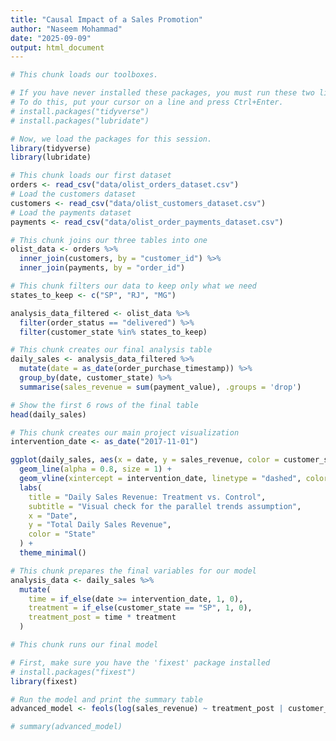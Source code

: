 ```yaml
---
title: "Causal Impact of a Sales Promotion"
author: "Naseem Mohammad"
date: "2025-09-09"
output: html_document
---
```

```r
# This chunk loads our toolboxes.

# If you have never installed these packages, you must run these two lines first.
# To do this, put your cursor on a line and press Ctrl+Enter.
# install.packages("tidyverse")
# install.packages("lubridate")

# Now, we load the packages for this session.
library(tidyverse)
library(lubridate)
```
```r
# This chunk loads our first dataset
orders <- read_csv("data/olist_orders_dataset.csv")
# Load the customers dataset
customers <- read_csv("data/olist_customers_dataset.csv")
# Load the payments dataset
payments <- read_csv("data/olist_order_payments_dataset.csv")
```
```r
# This chunk joins our three tables into one
olist_data <- orders %>%
  inner_join(customers, by = "customer_id") %>%
  inner_join(payments, by = "order_id")
```

```r
# This chunk filters our data to keep only what we need
states_to_keep <- c("SP", "RJ", "MG")

analysis_data_filtered <- olist_data %>%
  filter(order_status == "delivered") %>%
  filter(customer_state %in% states_to_keep)
```
```r
# This chunk creates our final analysis table
daily_sales <- analysis_data_filtered %>%
  mutate(date = as_date(order_purchase_timestamp)) %>%
  group_by(date, customer_state) %>%
  summarise(sales_revenue = sum(payment_value), .groups = 'drop')

# Show the first 6 rows of the final table
head(daily_sales)
```
```r
# This chunk creates our main project visualization
intervention_date <- as_date("2017-11-01")

ggplot(daily_sales, aes(x = date, y = sales_revenue, color = customer_state)) +
  geom_line(alpha = 0.8, size = 1) +
  geom_vline(xintercept = intervention_date, linetype = "dashed", color = "black") +
  labs(
    title = "Daily Sales Revenue: Treatment vs. Control",
    subtitle = "Visual check for the parallel trends assumption",
    x = "Date",
    y = "Total Daily Sales Revenue",
    color = "State"
  ) +
  theme_minimal()
```
```r
# This chunk prepares the final variables for our model
analysis_data <- daily_sales %>%
  mutate(
    time = if_else(date >= intervention_date, 1, 0),
    treatment = if_else(customer_state == "SP", 1, 0),
    treatment_post = time * treatment
  )
```
```r
# This chunk runs our final model

# First, make sure you have the 'fixest' package installed
# install.packages("fixest")
library(fixest)

# Run the model and print the summary table
advanced_model <- feols(log(sales_revenue) ~ treatment_post | customer_state + date, data = analysis_data)

# summary(advanced_model)
```

